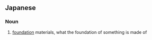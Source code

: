 ==Japanese==
{{ja-kanjitab|そ|ざい|yomi=on}}

===Noun===
{{ja-noun|そざい}}

# [[foundation]] materials, what the foundation of something is made of
